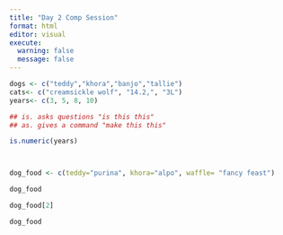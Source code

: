 ```yaml
---
title: "Day 2 Comp Session"
format: html
editor: visual
execute: 
  warning: false
  message: false 
---
```


```r
dogs <- c("teddy","khora","banjo","tallie")
cats<- c("creamsickle wolf", "14.2,", "3L")
years<- c(3, 5, 8, 10)

## is. asks questions "is this this"
## as. gives a command "make this this"

is.numeric(years)



dog_food <- c(teddy="purina", khora="alpo", waffle= "fancy feast")

dog_food 

dog_food[2]

dog_food
```
